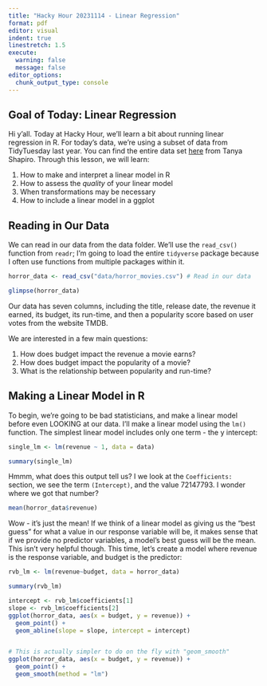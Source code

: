```yaml
---
title: "Hacky Hour 20231114 - Linear Regression"
format: pdf
editor: visual
indent: true
linestretch: 1.5
execute:
  warning: false
  message: false
editor_options: 
  chunk_output_type: console
---
```


## Goal of Today: Linear Regression

Hi y'all. Today at Hacky Hour, we'll learn a bit about running linear regression in R. For today's data, we're using a subset of data from TidyTuesday last year. You can find the entire data set [here](https://github.com/rfordatascience/tidytuesday/tree/master/data/2022/2022-11-01) from Tanya Shapiro. Through this lesson, we will learn:

1.  How to make and interpret a linear model in R
2.  How to assess the *quality* of your linear model
3.  When transformations may be necessary
4.  How to include a linear model in a ggplot

## Reading in Our Data

We can read in our data from the data folder. We'll use the `read_csv()` function from `readr`; I'm going to load the entire `tidyverse` package because I often use functions from multiple packages within it.

```r

horror_data <- read_csv("data/horror_movies.csv") # Read in our data

glimpse(horror_data)
```

Our data has seven columns, including the title, release date, the revenue it earned, its budget, its run-time, and then a popularity score based on user votes from the website TMDB.

We are interested in a few main questions:

1.  How does budget impact the revenue a movie earns?
2.  How does budget impact the popularity of a movie?
3.  What is the relationship between popularity and run-time?

## Making a Linear Model in R

To begin, we're going to be bad statisticians, and make a linear model before even LOOKING at our data. I'll make a linear model using the `lm()` function. The simplest linear model includes only one term - the y intercept:

```r

single_lm <- lm(revenue ~ 1, data = data)

summary(single_lm)
```

Hmmm, what does this output tell us? I we look at the `Coefficients:` section, we see the term `(Intercept)`, and the value 72147793. I wonder where we got that number?

```r

mean(horror_data$revenue)

```

Wow - it's just the mean! If we think of a linear model as giving us the "best guess" for what a value in our response variable will be, it makes sense that if we provide no predictor variables, a model's best guess will be the mean. This isn't very helpful though. This time, let's create a model where revenue is the response variable, and budget is the predictor:

```r

rvb_lm <- lm(revenue~budget, data = horror_data)

summary(rvb_lm)

```


```r
intercept <- rvb_lm$coefficients[1]
slope <- rvb_lm$coefficients[2]
ggplot(horror_data, aes(x = budget, y = revenue)) + 
  geom_point() + 
  geom_abline(slope = slope, intercept = intercept)


# This is actually simpler to do on the fly with "geom_smooth"
ggplot(horror_data, aes(x = budget, y = revenue)) + 
  geom_point() + 
  geom_smooth(method = "lm")

```